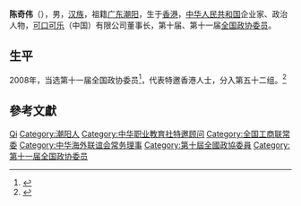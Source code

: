 '''陈奇伟'''（{{bd|1956年||}}），男，[[汉族|汉族]]，祖籍[[广东|广东]][[潮阳|潮阳]]，生于[[香港|香港]]，[[中华人民共和国|中华人民共和国]]企业家、政治人物，[[可口可乐|可口可乐]]（中国）有限公司董事长，第十届、第十一届[[全国政协委员|全国政协委员]]。

== 生平 ==
2008年，当选第十一届全国政协委员<ref>{{cite news|title=第十一届全国政协委员名单|url=http://www.indaa.com.cn/zt/2009qglh/zxzs/200903/t20090303_127573.html|accessdate=2013-04-09|newspaper=新华社北京1月25日电 中国人民政治协商会议第十一届全国委员会委员名单(共2237人，2008年1月25日政协第十届全国委员会常务委员会第二十次会议通过)|date=2008年1月25日|deadurl=yes|archiveurl=https://web.archive.org/web/20130928014403/http://www.indaa.com.cn/zt/2009qglh/zxzs/200903/t20090303_127573.html|archivedate=2013年9月28日}}</ref>，代表特邀香港人士，分入第五十二组。<ref>{{cite news|title=全国政协信息-陈奇伟|url=http://www.cppcc.gov.cn/CMS/wylibary/showJcwyxtInfoWylibary.action?tabJcwyxt.guid=11W0019300&wytype=wjwy|accessdate=2013-04-11|newspaper=全国政协委员会|archive-date=2019-07-13|archive-url=https://web.archive.org/web/20190713201416/http://www.cppcc.gov.cn/CMS/wylibary/showJcwyxtInfoWylibary.action?tabJcwyxt.guid=11W0019300&wytype=wjwy|dead-url=no}}</ref>

== 參考文獻 ==
{{reflist}}

{{中国政治人物小作品}}
{{Navboxes 
| title  = 陈奇伟在[[中华海外联谊会|中华海外联谊会]]的职务
| list1  =
{{中华海外联谊会第二届理事会}}
{{中华海外联谊会第三届理事会}}
}}
{{Navboxes 
| title  = 陈奇伟在[[中华职业教育社|中华职业教育社]]的职务
| list1  =
{{中华职业教育社第九届理事会}}
{{中华职业教育社第十届理事会}}
}}
{{Navboxes 
| title  = 陈奇伟在[[中华全国工商业联合会|中华全国工商业联合会]]的职务
| list1  =
{{中华全国工商业联合会第九届执行委员会}}
}}

{{Authority control}}
{{DEFAULTSORT:Chen陈}}
[[Category:陈姓|Qi]]
[[Category:潮阳人|Category:潮阳人]]
[[Category:中华职业教育社特邀顾问|Category:中华职业教育社特邀顾问]]
[[Category:全国工商联常委|Category:全国工商联常委]]
[[Category:中华海外联谊会常务理事|Category:中华海外联谊会常务理事]]
[[Category:第十屆全國政協委員|Category:第十屆全國政協委員]]
[[Category:第十一届全国政协委员|Category:第十一届全国政协委员]]